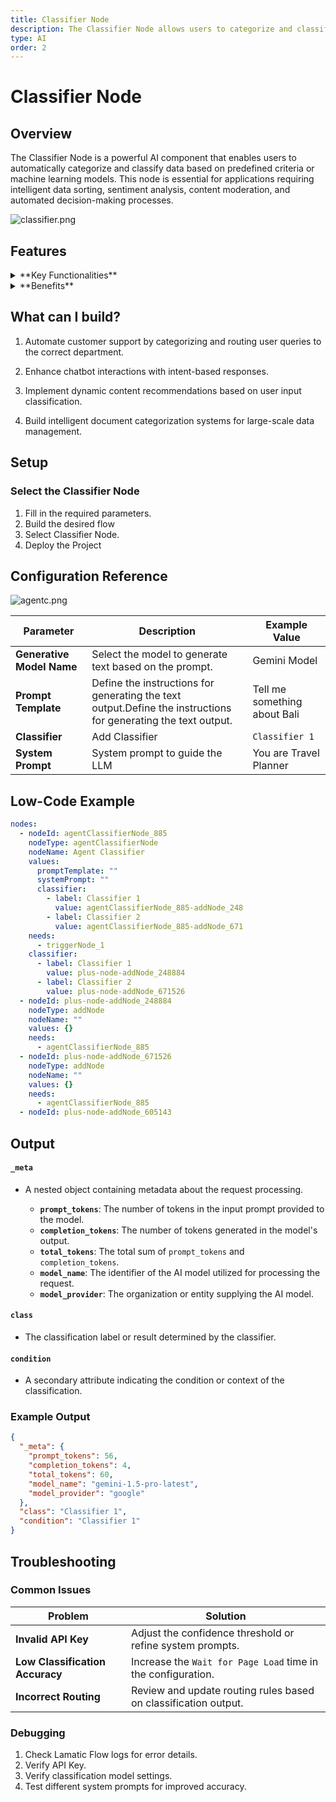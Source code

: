 ```yaml
---
title: Classifier Node
description: The Classifier Node allows users to categorize and classify data based on predefined criteria or machine learning models.
type: AI
order: 2
---
```



# Classifier Node

<NodeOverview slug="classifier-node" type="ai" />

## Overview

The Classifier Node is a powerful AI component that enables users to automatically categorize and classify data based on predefined criteria or machine learning models. This node is essential for applications requiring intelligent data sorting, sentiment analysis, content moderation, and automated decision-making processes.

![classifier.png](../img/classifier/classifier.png)

<NodeTypeInfo 
  batchTrigger={false}
  eventTrigger={false}
  action={true}
  description="This node is an Action node that processes input data and classifies it into predefined categories using AI models."
/>

## Features

<details>
  <summary>**Key Functionalities**</summary>
  1. **Multi-Input Classification:** Supports both text and structured data inputs
  for classification. 2. **Customizable Categories:** Allows defining specific categories
  for classification based on application needs. 3. **Intent Recognition:** Identifies
  user intent from textual input and maps it to predefined intents. 4. **Automated
  Routing:** Routes data or user queries to the appropriate workflow based on classification
  results. 5. **LLM Integration:** Uses large language models to enhance classification
  accuracy and contextual understanding.
</details>

<details>
  <summary>**Benefits**</summary>
  1. **Improved Automation:** Reduces manual intervention by automatically categorizing
  input data. 2. **Enhanced User Experience:** Directs queries or data to the appropriate
  processing module efficiently. 3. **Scalability:** Supports multiple classification
  tasks across different domains. 4. **Efficiency:** Streamlines flow by integrating
  classification and routing into a single node. 5. **AI-Powered Accuracy:** Leverages
  advanced AI models for context-aware classification.
</details>

## What can I build?

1. Automate customer support by categorizing and routing user queries to the correct department.

1. Enhance chatbot interactions with intent-based responses.

1. Implement dynamic content recommendations based on user input classification.

1. Build intelligent document categorization systems for large-scale data management.

## Setup

### Select the Classifier Node

1. Fill in the required parameters.
1. Build the desired flow
1. Select Classifier Node.
1. Deploy the Project

## Configuration Reference

![agentc.png](../img/classifier/classifier-config.webp)

| **Parameter**             | **Description**                                                                                                | **Example Value**            |
| ------------------------- | -------------------------------------------------------------------------------------------------------------- | ---------------------------- |
| **Generative Model Name** | Select the model to generate text based on the prompt.                                                         | Gemini Model                 |
| **Prompt Template**       | Define the instructions for generating the text output.Define the instructions for generating the text output. | Tell me something about Bali |
| **Classifier**            | Add Classifier                                                                                                 | `Classifier 1`               |
| **System Prompt**         | System prompt to guide the LLM                                                                                 | You are Travel Planner       |

## Low-Code Example

```yaml
nodes:
  - nodeId: agentClassifierNode_885
    nodeType: agentClassifierNode
    nodeName: Agent Classifier
    values:
      promptTemplate: ""
      systemPrompt: ""
      classifier:
        - label: Classifier 1
          value: agentClassifierNode_885-addNode_248
        - label: Classifier 2
          value: agentClassifierNode_885-addNode_671
    needs:
      - triggerNode_1
    classifier:
      - label: Classifier 1
        value: plus-node-addNode_248884
      - label: Classifier 2
        value: plus-node-addNode_671526
  - nodeId: plus-node-addNode_248884
    nodeType: addNode
    nodeName: ""
    values: {}
    needs:
      - agentClassifierNode_885
  - nodeId: plus-node-addNode_671526
    nodeType: addNode
    nodeName: ""
    values: {}
    needs:
      - agentClassifierNode_885
  - nodeId: plus-node-addNode_605143
```

## Output

#### `_meta`

- A nested object containing metadata about the request processing.

  - **`prompt_tokens`**: The number of tokens in the input prompt provided to the model.
  - **`completion_tokens`**: The number of tokens generated in the model's output.
  - **`total_tokens`**: The total sum of `prompt_tokens` and `completion_tokens`.
  - **`model_name`**: The identifier of the AI model utilized for processing the request.
  - **`model_provider`**: The organization or entity supplying the AI model.

#### `class`

- The classification label or result determined by the classifier.

#### `condition`

- A secondary attribute indicating the condition or context of the classification.

### Example Output

```json
{
  "_meta": {
    "prompt_tokens": 56,
    "completion_tokens": 4,
    "total_tokens": 60,
    "model_name": "gemini-1.5-pro-latest",
    "model_provider": "google"
  },
  "class": "Classifier 1",
  "condition": "Classifier 1"
}
```

## Troubleshooting

### Common Issues

| **Problem**                     | **Solution**                                                    |
| ------------------------------- | --------------------------------------------------------------- |
| **Invalid API Key**             | Adjust the confidence threshold or refine system prompts.       |
| **Low Classification Accuracy** | Increase the `Wait for Page Load` time in the configuration.    |
| **Incorrect Routing**           | Review and update routing rules based on classification output. |

### Debugging

1. Check Lamatic Flow logs for error details.
1. Verify API Key.
1. Verify classification model settings.
1. Test different system prompts for improved accuracy.
